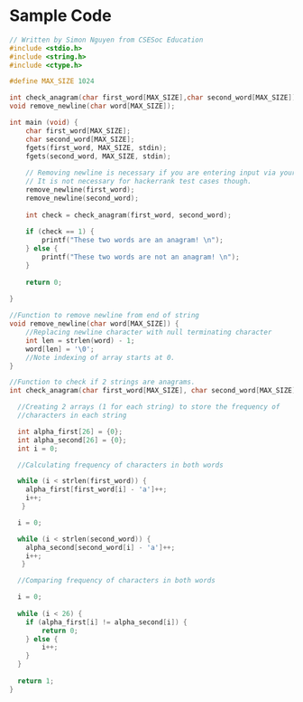 # Sample Code

```c
// Written by Simon Nguyen from CSESoc Education
#include <stdio.h>
#include <string.h>
#include <ctype.h>

#define MAX_SIZE 1024

int check_anagram(char first_word[MAX_SIZE],char second_word[MAX_SIZE]);
void remove_newline(char word[MAX_SIZE]);

int main (void) {
    char first_word[MAX_SIZE];
    char second_word[MAX_SIZE];
    fgets(first_word, MAX_SIZE, stdin);
    fgets(second_word, MAX_SIZE, stdin);
    
    // Removing newline is necessary if you are entering input via your terminal.
    // It is not necessary for hackerrank test cases though.
    remove_newline(first_word);
    remove_newline(second_word);
    
    int check = check_anagram(first_word, second_word);
    
    if (check == 1) {
        printf("These two words are an anagram! \n");
    } else {
        printf("These two words are not an anagram! \n");
    }
    
    return 0;
    
}

//Function to remove newline from end of string
void remove_newline(char word[MAX_SIZE]) {
    //Replacing newline character with null terminating character
    int len = strlen(word) - 1;
    word[len] = '\0';
    //Note indexing of array starts at 0. 
}

//Function to check if 2 strings are anagrams. 
int check_anagram(char first_word[MAX_SIZE], char second_word[MAX_SIZE]) {

  //Creating 2 arrays (1 for each string) to store the frequency of 
  //characters in each string

  int alpha_first[26] = {0};
  int alpha_second[26] = {0};
  int i = 0;

  //Calculating frequency of characters in both words

  while (i < strlen(first_word)) {
    alpha_first[first_word[i] - 'a']++;
    i++;
   }

  i = 0;

  while (i < strlen(second_word)) {
    alpha_second[second_word[i] - 'a']++;
    i++;
   }

  //Comparing frequency of characters in both words 

  i = 0;
  
  while (i < 26) {
    if (alpha_first[i] != alpha_second[i]) {
        return 0;
    } else {
        i++;
    }
  }
  
  return 1;
}
```
